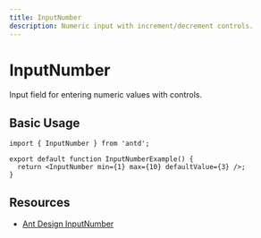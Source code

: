 ```yaml
---
title: InputNumber
description: Numeric input with increment/decrement controls.
---
```


# InputNumber

Input field for entering numeric values with controls.

## Basic Usage

```tsx
import { InputNumber } from 'antd';

export default function InputNumberExample() {
  return <InputNumber min={1} max={10} defaultValue={3} />;
}
```

## Resources

- [Ant Design InputNumber](https://ant.design/components/input-number)

